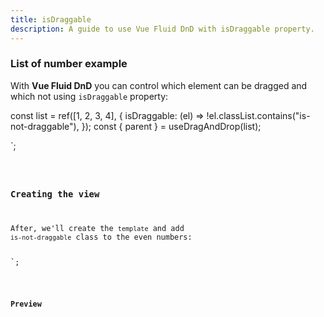 ```yaml
---
title: isDraggable
description: A guide to use Vue Fluid DnD with isDraggable property.
---
```



### List of number example

With **Vue Fluid DnD** you can control which element can be dragged and which not using `isDraggable` property:


const list = ref([1, 2, 3, 4], {
isDraggable: (el) => !el.classList.contains("is-not-draggable"),
});
const { parent } = useDragAndDrop(list);

</script>`;

<Code code={listOfNumbers} lang="vue" />

### Creating the view

After, we'll create the `template` and add `is-not-draggable` class to the even numbers:


<template>
  <ul ref="parent" class="number-list">
    <li
      class="number"
      v-for="(element, index) in list"
      :index="index"
      :class="{
        'is-not-draggable': element % 2 == 0,
      }"
      :key="element"
    >
      {{ element }}
    </li>
  </ul>
</template>`;


<Code code={listOfNumbersDraggable} lang="vue" mark={highlightsDraggable} />

### Preview

<div class="pl-8">
  <SingleListWithIsDraggable client:load />
</div>

